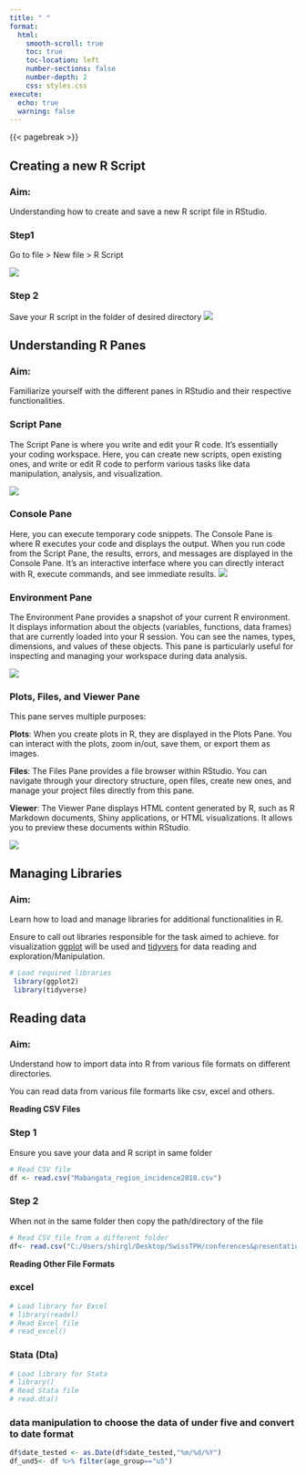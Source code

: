 ```yaml
---
title: " "
format:
  html:
    smooth-scroll: true
    toc: true
    toc-location: left
    number-sections: false
    number-depth: 2
    css: styles.css
execute:
  echo: true
  warning: false
---
```



{{< pagebreak >}}



## Creating a new R Script

::: callout-tip

### Aim: 
Understanding how to create and save a new R script file in RStudio.

:::

::: panel-tabset

### Step1 


Go to file > New file > R Script


![](images/pic41.jpg)


### Step 2

Save your R script in the folder of desired directory
![](images/pic42.jpg)
:::

## Understanding R Panes


::: callout-tip

### Aim: 
Familiarize yourself with the different panes in RStudio and their respective functionalities.

:::

::: panel-tabset


### Script Pane
The Script Pane is where you write and edit your R code. It's essentially your coding workspace. Here, you can create new scripts, open existing ones, and write or edit R code to perform various tasks like data manipulation, analysis, and visualization. 

![](images/pan1.png)

### Console Pane

Here, you can execute temporary code snippets. The Console Pane is where R executes your code and displays the output. When you run code from the Script Pane, the results, errors, and messages are displayed in the Console Pane. It's an interactive interface where you can directly interact with R, execute commands, and see immediate results.
![](images/pan2.png)

### Environment Pane
The Environment Pane provides a snapshot of your current R environment. It displays information about the objects (variables, functions, data frames) that are currently loaded into your R session. You can see the names, types, dimensions, and values of these objects. This pane is particularly useful for inspecting and managing your workspace during data analysis.
 
 ![](images/pan3.png)


### Plots, Files, and Viewer Pane

This pane serves multiple purposes:


**Plots**: When you create plots in R, they are displayed in the Plots Pane. You can interact with the plots, zoom in/out, save them, or export them as images.

**Files**: The Files Pane provides a file browser within RStudio. You can navigate through your directory structure, open files, create new ones, and manage your project files directly from this pane.

**Viewer**: The Viewer Pane displays HTML content generated by R, such as R Markdown documents, Shiny applications, or HTML visualizations. It allows you to preview these documents within RStudio.

![](images/pan4.png)
:::

## Managing Libraries

::: callout-tip

### Aim: 
Learn how to load and manage libraries for additional functionalities in R.

:::

Ensure to call out libraries responsible for the task aimed to achieve. for visualization [ggplot]() will be used and [tidyvers]() for data reading and exploration/Manipulation.

```r
# Load required libraries
 library(ggplot2)
 library(tidyverse)
```

## Reading data 

::: callout-tip

### Aim: 
Understand how to import data into R from various file formats on different directories.

:::

You can read data from various file formarts like csv, excel and others.

**Reading CSV Files**
 
::: panel-tabset

### Step 1



Ensure you save your data and R script in same folder
 
```r
# Read CSV file
df <- read.csv("Mabangata_region_incidence2018.csv")
```

### Step 2

When not in the same folder then copy the path/directory of the file
```r
# Read CSV file from a different folder
df<- read.csv("C:/Users/shirgl/Desktop/SwissTPH/conferences&presentations/Ammnet/training materials/data_malariaAtlas/Mabangata_region_incidence2018.csv")
```
:::


**Reading Other File Formats**

::: panel-tabset



### excel
```r
# Load library for Excel
# library(readxl)
# Read Excel file
# read_excel()
```

### Stata (Dta)
```r
# Load library for Stata
# library()
# Read Stata file
# read.dta()
```
:::


### data manipulation to choose the data of under five and convert to date format



```r
df$date_tested <- as.Date(df$date_tested,"%m/%d/%Y")
df_und5<- df %>% filter(age_group=="u5") 
```

